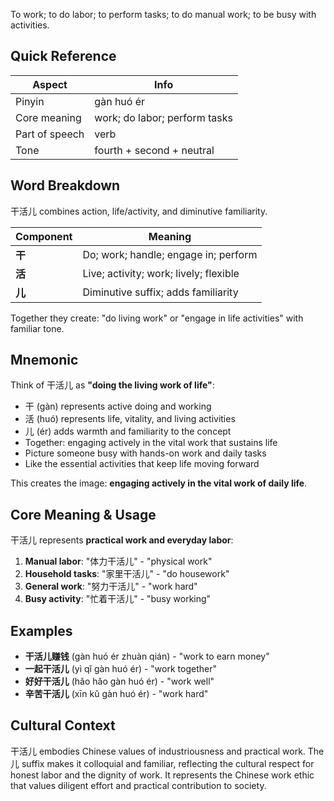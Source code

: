 To work; to do labor; to perform tasks; to do manual work; to be busy with activities.

## Quick Reference

| Aspect         | Info                          |
| -------------- | ----------------------------- |
| Pinyin         | gàn huó ér                    |
| Core meaning   | work; do labor; perform tasks |
| Part of speech | verb                          |
| Tone           | fourth + second + neutral     |

## Word Breakdown

干活儿 combines action, life/activity, and diminutive familiarity.

| Component | Meaning                                |
| --------- | -------------------------------------- |
| **干**    | Do; work; handle; engage in; perform   |
| **活**    | Live; activity; work; lively; flexible |
| **儿**    | Diminutive suffix; adds familiarity    |

Together they create: "do living work" or "engage in life activities" with familiar tone.

## Mnemonic

Think of 干活儿 as **"doing the living work of life"**:

- 干 (gàn) represents active doing and working
- 活 (huó) represents life, vitality, and living activities
- 儿 (ér) adds warmth and familiarity to the concept
- Together: engaging actively in the vital work that sustains life
- Picture someone busy with hands-on work and daily tasks
- Like the essential activities that keep life moving forward

This creates the image: **engaging actively in the vital work of daily life**.

## Core Meaning & Usage

干活儿 represents **practical work and everyday labor**:

1. **Manual labor**: "体力干活儿" - "physical work"
2. **Household tasks**: "家里干活儿" - "do housework"
3. **General work**: "努力干活儿" - "work hard"
4. **Busy activity**: "忙着干活儿" - "busy working"

## Examples

- **干活儿赚钱** (gàn huó ér zhuàn qián) - "work to earn money"
- **一起干活儿** (yì qǐ gàn huó ér) - "work together"
- **好好干活儿** (hǎo hǎo gàn huó ér) - "work well"
- **辛苦干活儿** (xīn kǔ gàn huó ér) - "work hard"

## Cultural Context

干活儿 embodies Chinese values of industriousness and practical work. The 儿 suffix makes it
colloquial and familiar, reflecting the cultural respect for honest labor and the dignity of work.
It represents the Chinese work ethic that values diligent effort and practical contribution to
society.

